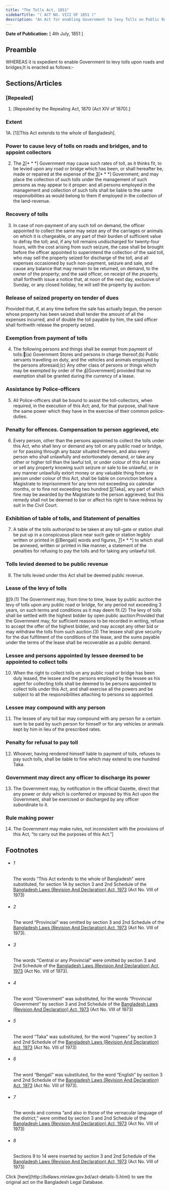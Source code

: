 ```yaml
---
title: "The Tolls Act, 1851"
sidebarTitle: "( ACT NO. VIII OF 1851 )"
description: "An Act for enabling Government to levy Tolls on Public Roads and Bridges."
---
```


**Date of Publication:** [ 4th July, 1851 ]

## Preamble

WHEREAS it is expedient to enable Government to levy tolls upon roads and bridges;It is enacted as follows:-

## Sections/Articles

### [Repealed]

1. [Repealed by the Repealing Act, 1870 (Act XIV of 1870).]

### Extent

1A. [1][This Act extends to the whole of Bangladesh].

### Power to cause levy of tolls on roads and bridges, and to appoint collectors

2. The [2](1)[\* \* \*] Government may cause such rates of toll, as it thinks fit, to be levied upon any road or bridge which has been, or shall hereafter be, made or repaired at the expense of the [3](2)[\* \* \*] Government; and may place the collection of such tolls under the management of such persons as may appear to it proper: and all persons employed in the management and collection of such tolls shall be liable to the same responsibilities as would belong to them if employed in the collection of the land-revenue.

### Recovery of tolls

3. In case of non-payment of any such toll on demand, the officer appointed to collect the same may seize any of the carriages or animals on which it is chargeable, or any part of their burden of sufficient value to defray the toll; and, if any toll remains undischarged for twenty-four hours, with the cost arising from such seizure, the case shall be brought before the officer appointed to superintend the collection of the said toll, who may sell the property seized for discharge of the toll, and all expenses occasioned by such non-payment, seizure and sale, and cause any balance that may remain to be returned, on demand, to the owner of the property; and the said officer, on receipt of the property, shall forthwith issue a notice that, at noon of the next day, exclusive of Sunday, or any closed holiday, he will sell the property by auction:

### Release of seized property on tender of dues

Provided that, if, at any time before the sale has actually begun, the person whose property has been seized shall tender the amount of all the expenses incurred, and of double the toll payable by him, the said officer shall forthwith release the property seized.

### Exemption from payment of tolls

4. The following persons and things shall be exempt from payment of tolls:(a) Government Stores and persons in charge thereof;(b) Public servants travelling on duty, and the vehicles and animals employed by the persons aforesaid;(c) Any other class of persons or things which may be exempted by order of the [4](1)[Government] provided that no exemption shall be granted during the currency of a lease.

### Assistance by Police-officers

5. All Police-officers shall be bound to assist the toll-collectors, when required, in the execution of this Act; and, for that purpose, shall have the same power which they have in the exercise of their common police-duties.

### Penalty for offences. Compensation to person aggrieved, etc

6. Every person, other than the persons appointed to collect the tolls under this Act, who shall levy or demand any toll on any public road or bridge, or for passing through any bazar situated thereon, and also every person who shall unlawfully and extortionately demand, or take any other or higher toll than the lawful toll, or under colour of this Act seize or sell any property knowing such seizure or sale to be unlawful, or in any manner unlawfully extort money or any valuable thing from any person under colour of this Act, shall be liable on conviction before a Magistrate to imprisonment for any term not exceeding six calendar months, or to fine not exceeding two hundred [5](1)[Taka], any part of which fine may be awarded by the Magistrate to the person aggrieved; but this remedy shall not be deemed to bar or affect his right to have redress by suit in the Civil Court.

### Exhibition of table of tolls, and Statement of penalties

7. A table of the tolls authorized to be taken at any toll-gate or station shall be put up in a conspicuous place near such gate or station legibly written or printed in [6](1)[Bengali] words and figures, [7](2)[\* \* \*] to which shall be annexed, written or printed in like manner, a statement of the penalties for refusing to pay the tolls and for taking any unlawful toll.

### Tolls levied deemed to be public revenue

8. The tolls levied under this Act shall be deemed public revenue.

### Lease of the levy of tolls

[8](1)[9.(1) The Government may, from time to time, lease by public auction the levy of tolls upon any public road or bridge, for any period not exceeding 3 years, on such terms and conditions as it may deem fit.(2) The levy of tolls shall be settled with the highest bidder by open public auction:Provided that the Government may, for sufficient reasons to be recorded in writing, refuse to accept the offer of the highest bidder, and may accept any other bid or may withdraw the tolls from such auction.(3) The lessee shall give security for the due fulfilment of the conditions of the lease, and the sums payable under the terms of the lease shall be recoverable as a public demand.

### Lessee and persons appointed by lessee deemed to be appointed to collect tolls

10. When the right to collect tolls on any public road or bridge has been duly leased, the lessee and the persons employed by the lessee as his agent for collecting tolls shall be deemed to be persons appointed to collect tolls under this Act, and shall exercise all the powers and be subject to all the responsibilities attaching to persons so appointed.

### Lessee may compound with any person

11. The lessee of any toll bar may compound with any person for a certain sum to be paid by such person for himself or for any vehicles or animals kept by him in lieu of the prescribed rates.

### Penalty for refusal to pay toll

12. Whoever, having rendered himself liable to payment of tolls, refuses to pay such tolls, shall be liable to fine which may extend to one hundred Taka.

### Government may direct any officer to discharge its power

13. The Government may, by notification in the official Gazette, direct that any power or duty which is conferred or imposed by this Act upon the Government, shall be exercised or discharged by any officer subordinate to it.

### Rule making power

14. The Government may make rules, not inconsistent with the provisions of this Act, “to carry out the purposes of this Act.”]

## Footnotes

- ###### 1

  The words “This Act extends to the whole of Bangladesh” were substituted, for section 1A by section 3 and 2nd Schedule of the [Bangladesh Laws (Revision And Declaration) Act, 1973](/act-430.html "Bangladesh Laws (Revision And Declaration) Act, 1973") (Act No. VIII of 1973)

- ###### 2

  The word “Provincial” was omitted by section 3 and 2nd Schedule of the [Bangladesh Laws (Revision And Declaration) Act, 1973](/act-430.html "Bangladesh Laws (Revision And Declaration) Act, 1973") (Act No. VIII of 1973).

- ###### 3

  The words “Central or any Provincial” were omitted by section 3 and 2nd Schedule of the [Bangladesh Laws (Revision And Declaration) Act, 1973](/act-430.html "Bangladesh Laws (Revision And Declaration) Act, 1973") (Act No. VIII of 1973).

- ###### 4

  The word “Government” was substituted, for the words “Provincial Government” by section 3 and 2nd Schedule of the [Bangladesh Laws (Revision And Declaration) Act, 1973](/act-430.html "Bangladesh Laws (Revision And Declaration) Act, 1973") (Act No. VIII of 1973)

- ###### 5

  The word “Taka” was substituted, for the word “rupees” by section 3 and 2nd Schedule of the [Bangladesh Laws (Revision And Declaration) Act, 1973](/act-430.html "Bangladesh Laws (Revision And Declaration) Act, 1973") (Act No. VIII of 1973)

- ###### 6

  The word “Bengali” was substituted, for the word “English” by section 3 and 2nd Schedule of the [Bangladesh Laws (Revision And Declaration) Act, 1973](/act-430.html "Bangladesh Laws (Revision And Declaration) Act, 1973") (Act No. VIII of 1973).

- ###### 7

  The words and comma “and also in those of the vernacular language of the district,” were omitted by section 3 and 2nd Schedule of the [Bangladesh Laws (Revision And Declaration) Act, 1973](/act-430.html "Bangladesh Laws (Revision And Declaration) Act, 1973") (Act No. VIII of 1973)

- ###### 8

  Sections 9 to 14 were inserted by section 3 and 2nd Schedule of the [Bangladesh Laws (Revision And Declaration) Act, 1973](/act-430.html "Bangladesh Laws (Revision And Declaration) Act, 1973") (Act No. VIII of 1973)

<Note>
  Click [here](http://bdlaws.minlaw.gov.bd/act-details-5.html) to see the original act on the Bangladesh Legal Database.
</Note>
